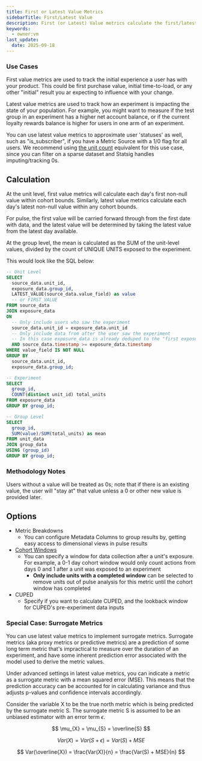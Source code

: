 ```yaml
---
title: First or Latest Value Metrics
sidebarTitle: First/Latest Value
description: First (or Latest) Value metrics calculate the first/latest value of a metric source for each unit, and then average it over the experiment population.
keywords:
  - owner:vm
last_update:
  date: 2025-09-18
---
```


### Use Cases

First value metrics are used to track the initial experience a user has with your product. This could be first purchase value, initial time-to-load, or any other "initial" result you ar expecting to influence with your change.

Latest value metrics are used to track how an experiment is impacting the state of your population. For example, you might want to measure if the test group in an experiment has a higher net account balance, or if the current loyalty rewards balance is higher for users in one arm of an experiment.

You can use latest value metrics to approximate user 'statuses' as well, such as "is_subscriber", if you have a Metric Source with a 1/0 flag for all users. We recommend using [the unit count](./unit-count-latest) equivalent for this use case, since you can filter on a sparse dataset and Statsig handles imputing/tracking 0s.

## Calculation

At the unit level, first value metrics will calculate each day's first non-null value within cohort bounds. Similarly, latest value metrics calculate each day's latest non-null value within any cohort bounds.

For pulse, the first value will be carried forward through from the first date with data, and the latest value will be determined by taking the latest value from the latest day available.

At the group level, the mean is calculated as the SUM of the unit-level values, divided by the count of UNIQUE UNITS exposed to the experiment.

This would look like the SQL below:

```sql expandable
-- Unit Level
SELECT
  source_data.unit_id,
  exposure_data.group_id,
  LATEST_VALUE(source_data.value_field) as value
  -- or FIRST_VALUE
FROM source_data
JOIN exposure_data
ON
  -- Only include users who saw the experiment
  source_data.unit_id = exposure_data.unit_id
  -- Only include data from after the user saw the experiment
  -- In this case exposure_data is already deduped to the "first exposure"
  AND source_data.timestamp >= exposure_data.timestamp
WHERE value_field IS NOT NULL
GROUP BY
  source_data.unit_id,
  exposure_data.group_id;

-- Experiment
SELECT
  group_id,
  COUNT(distinct unit_id) total_units
FROM exposure_data
GROUP BY group_id;

-- Group Level
SELECT
  group_id,
  SUM(value)/SUM(total_units) as mean
FROM unit_data
JOIN group_data
USING (group_id)
GROUP BY group_id;
```

### Methodology Notes

Users without a value will be treated as 0s; note that if there is an existing value, the user will "stay at" that value unless a 0 or other new value is provided later.

## Options

- Metric Breakdowns
  - You can configure Metadata Columns to group results by, getting easy access to dimensional views in pulse results
- [Cohort Windows]()
  - You can specify a window for data collection after a unit's exposure. For example, a 0-1 day cohort window would only count actions from days 0 and 1 after a unit was exposed to an experiment
    - **Only include units with a completed window** can be selected to remove units out of pulse analysis for this metric until the cohort window has completed
- CUPED
  - Specify if you want to calculate CUPED, and the lookback window for CUPED's pre-experiment data inputs

### Special Case: Surrogate Metrics

You can use latest value metrics to implement surrogate metrics. Surrogate metrics (aka proxy metrics or predictive metrics) are a prediction of some long term metric that's impractical to measure over the duration of an experiment, and have some inherent prediction error associated with the model used to derive the metric values.

Under advanced settings in latest value metrics, you can indicate a metric as a surrogate metric with a mean squared error (MSE). This means that the prediction accuracy can be accounted for in calculating variance and thus adjusts p-values and confidence intervals accordingly.

Consider the variable X to be the true north metric which is being predicted by the surrogate metric S. The surrogate metric S is assumed to be an unbiased estimator with an error term $\epsilon$.

$$
\mu_{X} = \mu_{S} = \overline{S}
$$

$$
Var(X) = Var(S + \epsilon) = Var(S) + MSE
$$

$$
Var(\overline{X}) = \frac{Var(X)}{n} = \frac{Var(S) + MSE}{n}
$$

